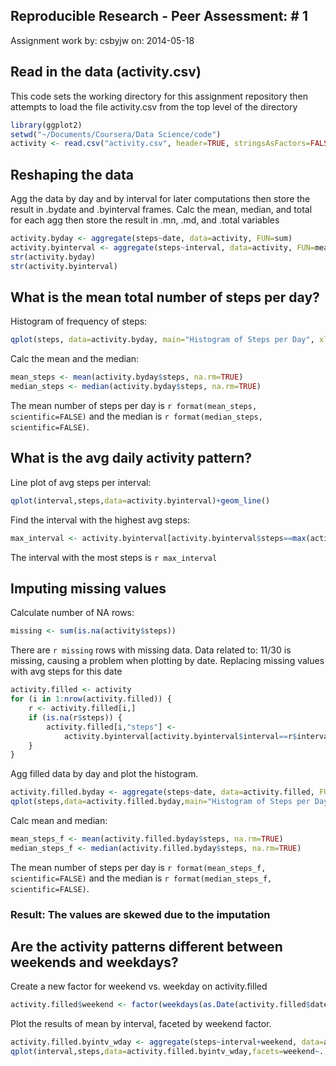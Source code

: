 Reproducible Research - Peer Assessment: # 1
-----------------------------------

Assignment work by: csbyjw
       on: 2014-05-18

## Read in the data (activity.csv)

This code sets the working directory for this assignment repository then attempts
to load the file activity.csv from the top level of the directory

```r
library(ggplot2)
setwd("~/Documents/Coursera/Data Science/code")
activity <- read.csv("activity.csv", header=TRUE, stringsAsFactors=FALSE)
```

## Reshaping the data

Agg the data by day and by interval for later computations
then store the result in .bydate and .byinterval frames. Calc the mean, median, 
and total for each agg then store the result in .mn, .md, and .total variables

```r
activity.byday <- aggregate(steps~date, data=activity, FUN=sum)
activity.byinterval <- aggregate(steps~interval, data=activity, FUN=mean)
str(activity.byday)
str(activity.byinterval)
```

## What is the mean total number of steps per day?

Histogram of frequency of steps:
```r
qplot(steps, data=activity.byday, main="Histogram of Steps per Day", xlab="Total Steps")
```

Calc the mean and the median:
```r
mean_steps <- mean(activity.byday$steps, na.rm=TRUE)
median_steps <- median(activity.byday$steps, na.rm=TRUE)
```

The mean number of steps per day is `r format(mean_steps, scientific=FALSE)` and the median is `r format(median_steps, scientific=FALSE)`.

## What is the avg daily activity pattern?

Line plot of avg steps per interval:
```r
qplot(interval,steps,data=activity.byinterval)+geom_line()
```

Find the interval with the highest avg steps:
```r
max_interval <- activity.byinterval[activity.byinterval$steps==max(activity.byinterval$steps),'interval']
```

The interval with the most steps is `r max_interval`

## Imputing missing values

Calculate number of NA rows:
```r
missing <- sum(is.na(activity$steps))
```

There are `r missing` rows with missing data.
Data related to: 11/30 is missing, causing a problem when plotting by date.
Replacing missing values with avg steps for this date
```r
activity.filled <- activity
for (i in 1:nrow(activity.filled)) {
    r <- activity.filled[i,]
    if (is.na(r$steps)) {
        activity.filled[i,"steps"] <- 
            activity.byinterval[activity.byinterval$interval==r$interval, "steps"]
    }
}
```

Agg filled data by day and plot the histogram.
```r
activity.filled.byday <- aggregate(steps~date, data=activity.filled, FUN=sum)
qplot(steps,data=activity.filled.byday,main="Histogram of Steps per Day",xlab="Total Steps")
```

Calc mean and median:
```r
mean_steps_f <- mean(activity.filled.byday$steps, na.rm=TRUE)
median_steps_f <- median(activity.filled.byday$steps, na.rm=TRUE)
```

The mean number of steps per day is `r format(mean_steps_f, scientific=FALSE)` and
the median is `r format(median_steps_f, scientific=FALSE)`. 

### Result: The values are skewed due to the imputation

## Are the activity patterns different between weekends and weekdays?

Create a new factor for weekend vs. weekday on activity.filled
```r
activity.filled$weekend <- factor(weekdays(as.Date(activity.filled$date)) %in% c('Saturday','Sunday'),labels=c('Weekday','Weekend'))
```

Plot the results of mean by interval, faceted by weekend factor. 
```r
activity.filled.byintv_wday <- aggregate(steps~interval+weekend, data=activity.filled, FUN=mean)
qplot(interval,steps,data=activity.filled.byintv_wday,facets=weekend~.,main="Average Steps per Interval",xlab="Total Steps")+geom_line()
```
